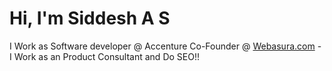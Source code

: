# Hi, I'm  Siddesh A S
I Work as Software developer  @ Accenture
Co-Founder @ [Webasura.com](http://webasura.com/) - I Work as an  Product Consultant and Do SEO!!
 